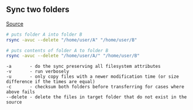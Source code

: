 ## Sync two folders

[Source](https://unix.stackexchange.com/questions/203846/how-to-sync-two-folders-with-command-line-tools)

~~~ bash 
# puts folder A into folder B
rsync -avuc --delete "/home/user/A" "/home/user/B"

# puts contents of folder A to folder B
rsync -avuc --delete "/home/user/A/" "/home/user/B"
~~~

~~~
-a       - do the sync preserving all filesystem attributes
-v       - run verbosely
-u       - only copy files with a newer modification time (or size difference if the times are equal)
-c       - checksum both folders before transferring for cases where above fails
--delete - delete the files in target folder that do not exist in the source
~~~